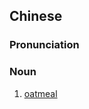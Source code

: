 {{also|燕麦片}}
==Chinese==
{{zh-forms|s=燕麦片|type=21}}
{{wikipedia|lang=zh}}

===Pronunciation===
{{zh-pron
|m=yànmàipiàn
|cat=n
}}

===Noun===
{{zh-noun}}

# [[oatmeal]]